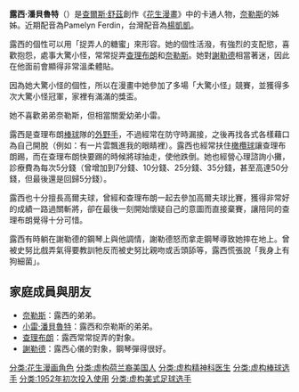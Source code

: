 {{Unreferenced|time=2021-04-26T23:42:54+00:00}}
{{NoteTA
|G1=ThePeanuts
}}
'''露西·潘貝魯特'''（{{lang-en|'''Lucy van Pelt'''}}）是[[查爾斯·舒茲|查爾斯·舒茲]]創作《[[花生漫畫|花生漫畫]]》中的卡通人物，[[奈勒斯|奈勒斯]]的姊姊。近期配音為Pamelyn Ferdin，台灣配音為[[楊凱凱|楊凱凱]]。

露西的個性可以用「捉弄人的糖蜜」來形容。她的個性活潑，有強烈的支配慾，喜歡抱怨，處事大驚小怪，常常捉弄[[查理布朗|查理布朗]]和[[奈勒斯|奈勒斯]]。她對[[謝勒德|謝勒德]]相當著迷，因此在他面前會顯得非常溫柔體貼。

因為她大驚小怪的個性，所以在漫畫中她參加了多場「大驚小怪」競賽，並獲得多次大驚小怪冠軍，家裡有滿滿的獎盃。

她不喜歡弟弟奈勒斯，但相當關愛幼弟小雷。

露西是查理布朗[[棒球|棒球]]隊的[[外野手|外野手]]，不過經常在防守時漏接，之後再找各式各樣藉口為自己開脫（例如：有一片雲飄進我的眼睛裡）。露西也經常扶住[[橄欖球|橄欖球]]讓查理布朗踢，而在查理布朗快要踢的時候將球抽走，使他跌倒。她也經營心理諮詢小攤，診療費為每次5分錢（曾增加到7分錢、10分錢、25分錢、35分錢，甚至高達50分錢，但最後還是回歸5分錢）。

露西也十分擅長高爾夫球，曾經和查理布朗一起去參加高爾夫球比賽，獲得非常好的成績一路過關斬將，卻在最後一刻開始懷疑自己的意圖而直接棄賽，讓陪同的查理布朗覺得十分可惜。

露西有時躺在謝勒德的鋼琴上與他調情，謝勒德怒而拿走鋼琴導致她摔在地上。曾被史努比戲弄氣得要教訓牠反而被史努比親吻或舌頭舔等，露西慌張說「我身上有狗細菌」。

== 家庭成員與朋友 ==
*[[奈勒斯|奈勒斯]]：露西的弟弟。
*[[小雷·潘貝魯特|小雷·潘貝魯特]]：露西和奈勒斯的弟弟。
*[[查理布朗|查理布朗]]：露西常常捉弄的對象。 
*[[謝勒德|謝勒德]]：露西心儀的對象，鋼琴彈得很好。

{{虚构人物小作品}}
{{Snoopy}}
{{DEFAULTSORT:Van Pelt, Lucy}}
[[分类:花生漫画角色|分类:花生漫画角色]]
[[分类:虚构荷兰裔美国人|分类:虚构荷兰裔美国人]]
[[分类:虚构精神科医生|分类:虚构精神科医生]]
[[分类:虚构棒球选手|分类:虚构棒球选手]]
[[分类:1952年初次投入使用|分类:1952年初次投入使用]]
[[分类:虚构美式足球选手|分类:虚构美式足球选手]]